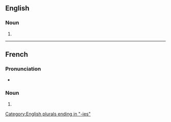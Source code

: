 ==English==

===Noun===
{{head|en|noun form}}

# {{plural of|en|agronomy}}

[[Category:English plurals ending in "-ies"]]

----

==French==

===Pronunciation===
* {{audio|fr|LL-Q150 (fra)-WikiLucas00-agronomies.wav|Audio}}

===Noun===
{{head|fr|noun form|g=f}}

# {{plural of|fr|agronomie}}